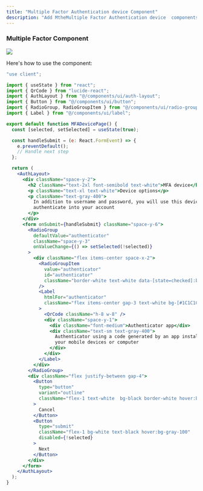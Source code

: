 ```yaml
---
title: "Multiple Factor Authentication device Component"
description: "Add MtheMultiple Factor Authentication device  components in your Next.js project"
---
```


### Multiple Factor Component 

<Frame>
  <img src="/images/mfa-device.png" style={{ borderRadius: '0.5rem' }} />
</Frame>

Here's how to use the  component:

```jsx
"use client";

import { useState } from "react";
import { QrCode } from "lucide-react";
import { AuthLayout } from "@/components/ui/auth-layout";
import { Button } from "@/components/ui/button";
import { RadioGroup, RadioGroupItem } from "@/components/ui/radio-group";
import { Label } from "@/components/ui/label";

export default function MFADevicePage() {
  const [selected, setSelected] = useState(true);

  const handleSubmit = (e: React.FormEvent) => {
    e.preventDefault();
    // Handle next step
  };

  return (
    <AuthLayout>
      <div className="space-y-2">
        <h2 className="text-2xl font-semibold text-white">MFA device</h2>
        <p className="text-xl text-white">Device options</p>
        <p className="text-gray-400">
          In addition to username and password, you will use this device to
          authenticate into your account
        </p>
      </div>
      <form onSubmit={handleSubmit} className="space-y-6">
        <RadioGroup
          defaultValue="authenticator"
          className="space-y-3"
          onValueChange={() => setSelected(!selected)}
        >
          <div className="flex items-center space-x-2">
            <RadioGroupItem
              value="authenticator"
              id="authenticator"
              className="border-white text-white data-[state=checked]:bg-white data-[state=checked]:text-black"
            />
            <Label
              htmlFor="authenticator"
              className="flex items-center gap-3 text-white bg-[#1C1C1C] w-full p-4 rounded-md cursor-pointer"
            >
              <QrCode className="h-8 w-8" />
              <div className="space-y-1">
                <div className="font-medium">Authenticator app</div>
                <div className="text-sm text-gray-400">
                  Authenticator using a code generated by an app installed on
                  your mobile devices or computer
                </div>
              </div>
            </Label>
          </div>
        </RadioGroup>
        <div className="flex justify-between gap-4">
          <Button
            type="button"
            variant="outline"
            className="flex-1 text-white  bg-black border-white hover:bg-[#1C1C1C] hover:text-white"
          >
            Cancel
          </Button>
          <Button
            type="submit"
            className="flex-1 bg-white text-black hover:bg-gray-100"
            disabled={!selected}
          >
            Next
          </Button>
        </div>
      </form>
    </AuthLayout>
  );
}




```
